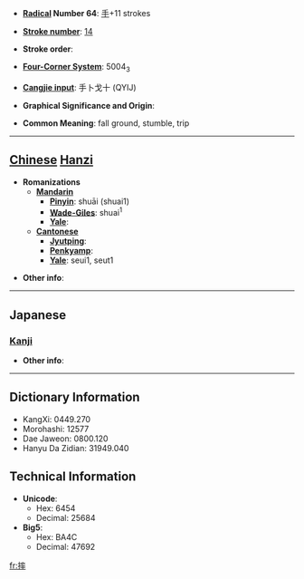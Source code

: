 * '''[[Wiktionary:Chinese radical index| Radical]] Number 64''': [[Wiktionary:Chinese radical index 手|手]]+11 strokes

* '''[[Wiktionary:Chinese total strokes index|Stroke number]]''': [[Wiktionary:Chinese total strokes index 14|14]]

* '''Stroke order''': 

* '''[[Wiktionary:Chinese four corner index|Four-Corner System]]''': 5004<sub>3</sub>

* '''[[Wiktionary:Chinese Cangjie index|Cangjie input]]''': 手卜戈十 (QYIJ)

* '''Graphical Significance and Origin''': 

* '''Common Meaning''': fall ground, stumble, trip

----

== [[Chinese]] [[Hanzi]] ==

* '''Romanizations'''
** '''[[Mandarin]]'''
*** '''[[Pinyin]]''': shuāi (shuai1)
*** '''[[Wade-Giles]]''': shuai<sup>1</sup>
*** '''[[Yale]]''': 
** '''[[Cantonese]]'''
*** '''[[Jyutping]]''':
*** '''[[Penkyamp]]''': 
*** '''[[Yale]]''': seui1, seut1

* '''Other info''': 

----

==Japanese==
===[[Kanji]]===
{{kanji|on readings=[[しゅつ]] (shutsu), [[しゅち]] (shuchi)
|kun readings=
}}

* '''Other info''':  

----

== Dictionary Information ==

* KangXi: 0449.270
* Morohashi: 12577
* Dae Jaweon: 0800.120
* Hanyu Da Zidian: 31949.040

== Technical Information ==

* '''Unicode''':
** Hex: 6454
** Decimal: 25684
* '''Big5''':
** Hex: BA4C
** Decimal: 47692

[[fr:摔]]